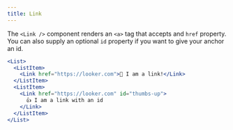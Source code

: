 ```yaml
---
title: Link
---
```


The `<Link />` component renders an `<a>` tag that accepts and `href` property. You can also supply an optional `id` property if you want to give your anchor an id.

```jsx
<List>
  <ListItem>
    <Link href="https://looker.com">👋 I am a link!</Link>
  </ListItem>
  <ListItem>
    <Link href="https://looker.com" id="thumbs-up">
      👍 I am a link with an id
    </Link>
  </ListItem>
</List>
```
